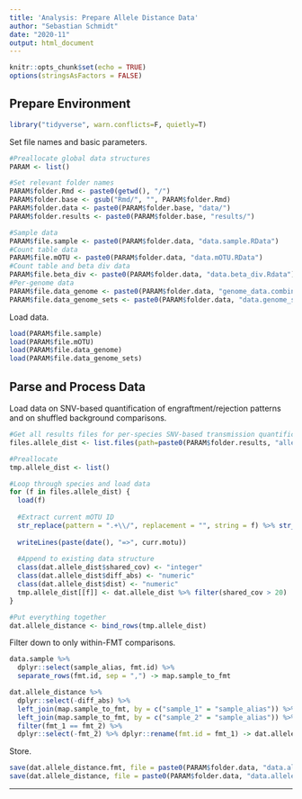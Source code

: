 ```yaml
---
title: 'Analysis: Prepare Allele Distance Data'
author: "Sebastian Schmidt"
date: "2020-11"
output: html_document
---
```


```r
knitr::opts_chunk$set(echo = TRUE)
options(stringsAsFactors = FALSE)
```

## Prepare Environment

```r
library("tidyverse", warn.conflicts=F, quietly=T)
```

Set file names and basic parameters.

```r
#Preallocate global data structures
PARAM <- list()

#Set relevant folder names
PARAM$folder.Rmd <- paste0(getwd(), "/")
PARAM$folder.base <- gsub("Rmd/", "", PARAM$folder.Rmd)
PARAM$folder.data <- paste0(PARAM$folder.base, "data/")
PARAM$folder.results <- paste0(PARAM$folder.base, "results/")

#Sample data
PARAM$file.sample <- paste0(PARAM$folder.data, "data.sample.RData")
#Count table data
PARAM$file.mOTU <- paste0(PARAM$folder.data, "data.mOTU.RData")
#Count table and beta div data
PARAM$file.beta_div <- paste0(PARAM$folder.data, "data.beta_div.Rdata")
#Per-genome data
PARAM$file.data_genome <- paste0(PARAM$folder.data, "genome_data.combined.Rdata")
PARAM$file.data_genome_sets <- paste0(PARAM$folder.data, "data.genome_sets.Rdata")
```

Load data.

```r
load(PARAM$file.sample)
load(PARAM$file.mOTU)
load(PARAM$file.data_genome)
load(PARAM$file.data_genome_sets)
```

## Parse and Process Data

Load data on SNV-based quantification of engraftment/rejection patterns and on shuffled background comparisons.

```r
#Get all results files for per-species SNV-based transmission quantification
files.allele_dist <- list.files(path=paste0(PARAM$folder.results, "allele.dist"), pattern=".RData", full.names = T, recursive = F)

#Preallocate
tmp.allele_dist <- list()

#Loop through species and load data
for (f in files.allele_dist) {
  load(f)
  
  #Extract current mOTU ID
  str_replace(pattern = ".+\\/", replacement = "", string = f) %>% str_replace("\\.RData", "") %>% str_replace(".+\\.", "") -> curr.motu
  
  writeLines(paste(date(), "=>", curr.motu))
  
  #Append to existing data structure
  class(dat.allele_dist$shared_cov) <- "integer"
  class(dat.allele_dist$diff_abs) <- "numeric"
  class(dat.allele_dist$dist) <- "numeric"
  tmp.allele_dist[[f]] <- dat.allele_dist %>% filter(shared_cov > 20)
}

#Put everything together
dat.allele_distance <- bind_rows(tmp.allele_dist)
```

Filter down to only within-FMT comparisons.

```r
data.sample %>%
  dplyr::select(sample_alias, fmt.id) %>%
  separate_rows(fmt.id, sep = ",") -> map.sample_to_fmt

dat.allele_distance %>%
  dplyr::select(-diff_abs) %>%
  left_join(map.sample_to_fmt, by = c("sample_1" = "sample_alias")) %>% dplyr::rename(fmt_1 = fmt.id) %>%
  left_join(map.sample_to_fmt, by = c("sample_2" = "sample_alias")) %>% dplyr::rename(fmt_2 = fmt.id) %>%
  filter(fmt_1 == fmt_2) %>%
  dplyr::select(-fmt_2) %>% dplyr::rename(fmt.id = fmt_1) -> dat.allele_distance.fmt
```

Store.

```r
save(dat.allele_distance.fmt, file = paste0(PARAM$folder.data, "data.allele_distances.FMT.Rdata"))
save(dat.allele_distance, file = paste0(PARAM$folder.data, "data.allele_distances.full.Rdata"))
```


----







